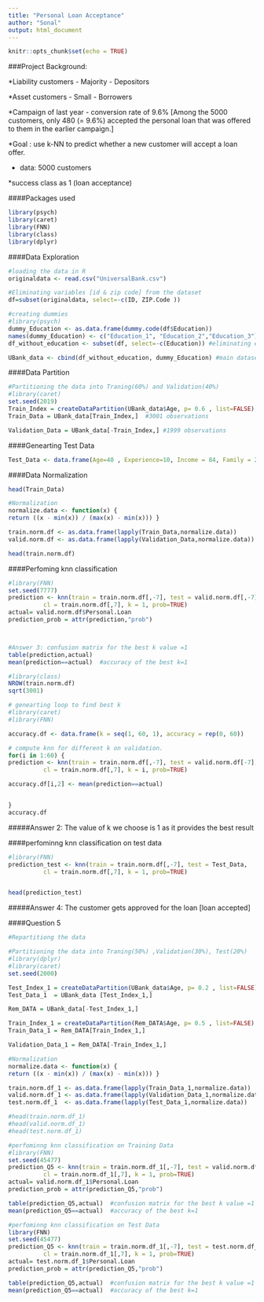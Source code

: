 ---
title: "Personal Loan Acceptance"
author: "Sonal"
output: html_document
---

```{r setup, include=FALSE}
knitr::opts_chunk$set(echo = TRUE)
```





###Project Background:

*Liability customers - Majority - Depositors

*Asset customers     - Small    - Borrowers

*Campaign of last year - conversion rate of 9.6% [Among the 5000 customers, only 480 (= 9.6%) accepted the personal loan that was offered to them in the earlier campaign.]

*Goal : use k-NN to predict whether a new customer will accept a loan offer.

* data: 5000 customers

*success class as 1 (loan acceptance)

####Packages used

```{r}
library(psych)
library(caret)
library(FNN)
library(class)
library(dplyr)
```


####Data Exploration

```{r}
#loading the data in R
originaldata <- read.csv("UniversalBank.csv")
```

```{r}
#Eliminating variables [id & zip code] from the dataset
df=subset(originaldata, select=-c(ID, ZIP.Code ))
```


```{r}
#creating dummies
#library(psych)
dummy_Education <- as.data.frame(dummy.code(df$Education))
names(dummy_Education) <- c("Education_1", "Education_2","Education_3") #renaiming dummy variable
df_without_education <- subset(df, select=-c(Education)) #eliminating education variable

UBank_data <- cbind(df_without_education, dummy_Education) #main dataset

```

####Data Partition

```{r}
#Partitioning the data into Traning(60%) and Validation(40%)
#library(caret)
set.seed(2019)
Train_Index = createDataPartition(UBank_data$Age, p= 0.6 , list=FALSE)
Train_Data = UBank_data[Train_Index,]  #3001 observations

Validation_Data = UBank_data[-Train_Index,] #1999 observations
```

####Genearting Test Data

```{r}
Test_Data <- data.frame(Age=40 , Experience=10, Income = 84, Family = 2, CCAvg = 2, Education_1 = 0, Education_2 = 1, Education_3 = 0, Mortgage = 0, Securities.Account = 0, CD.Account = 0, Online = 1,  CreditCard = 1, stringsAsFactors = FALSE)
```

####Data Normalization

```{r}
head(Train_Data)

#Normalization
normalize.data <- function(x) {
return ((x - min(x)) / (max(x) - min(x))) }

train.norm.df <- as.data.frame(lapply(Train_Data,normalize.data))
valid.norm.df <- as.data.frame(lapply(Validation_Data,normalize.data))

head(train.norm.df)
```

####Perfoming knn classification

```{r}
#library(FNN)
set.seed(7777)
prediction <- knn(train = train.norm.df[,-7], test = valid.norm.df[,-7], 
          cl = train.norm.df[,7], k = 1, prob=TRUE) 
actual= valid.norm.df$Personal.Loan
prediction_prob = attr(prediction,"prob")



#Answer 3: confusion matrix for the best k value =1
table(prediction,actual)  
mean(prediction==actual)  #accuracy of the best k=1
```


```{r}
#library(class)
NROW(train.norm.df)
sqrt(3001)

```

```{r}
# genearting loop to find best k
#library(caret)
#library(FNN)

accuracy.df <- data.frame(k = seq(1, 60, 1), accuracy = rep(0, 60))

# compute knn for different k on validation.
for(i in 1:60) {
prediction <- knn(train = train.norm.df[,-7], test = valid.norm.df[-7], 
          cl = train.norm.df[,7], k = i, prob=TRUE) 

accuracy.df[i,2] <- mean(prediction==actual)


}
accuracy.df  

```
#####Answer 2: The value of k we choose is 1 as it provides the best result 


####perfominng knn classification on test data
```{r}
#library(FNN)
prediction_test <- knn(train = train.norm.df[,-7], test = Test_Data, 
          cl = train.norm.df[,7], k = 1, prob=TRUE) 


head(prediction_test)

```
#####Answer 4: The customer gets approved for the loan [loan accepted]



####Question 5

```{r}
#Repartitiong the data 

#Partitioning the data into Traning(50%) ,Validation(30%), Test(20%)
#library(dplyr)
#library(caret)
set.seed(2000)

Test_Index_1 = createDataPartition(UBank_data$Age, p= 0.2 , list=FALSE)
Test_Data_1  = UBank_data [Test_Index_1,]

Rem_DATA = UBank_data[-Test_Index_1,]

Train_Index_1 = createDataPartition(Rem_DATA$Age, p= 0.5 , list=FALSE)
Train_Data_1 = Rem_DATA[Train_Index_1,] 

Validation_Data_1 = Rem_DATA[-Train_Index_1,] 

```

```{r}
#Normalization
normalize.data <- function(x) {
return ((x - min(x)) / (max(x) - min(x))) }

train.norm.df_1 <- as.data.frame(lapply(Train_Data_1,normalize.data))
valid.norm.df_1 <- as.data.frame(lapply(Validation_Data_1,normalize.data))
test.norm.df_1  <- as.data.frame(lapply(Test_Data_1,normalize.data))

#head(train.norm.df_1)
#head(valid.norm.df_1)
#head(test.norm.df_1)

```



```{r}
#perfominng knn classification on Training Data
#library(FNN)
set.seed(45477)
prediction_Q5 <- knn(train = train.norm.df_1[,-7], test = valid.norm.df_1[,-7], 
          cl = train.norm.df_1[,7], k = 1, prob=TRUE) 
actual= valid.norm.df_1$Personal.Loan
prediction_prob = attr(prediction_Q5,"prob")

table(prediction_Q5,actual)  #confusion matrix for the best k value =1
mean(prediction_Q5==actual)  #accuracy of the best k=1
```
```{r}
#perfominng knn classification on Test Data
library(FNN)
set.seed(45477)
prediction_Q5 <- knn(train = train.norm.df_1[,-7], test = test.norm.df_1[,-7], 
          cl = train.norm.df_1[,7], k = 1, prob=TRUE) 
actual= test.norm.df_1$Personal.Loan
prediction_prob = attr(prediction_Q5,"prob")

table(prediction_Q5,actual)  #confusion matrix for the best k value =1
mean(prediction_Q5==actual)  #accuracy of the best k=1
```
